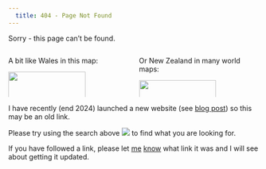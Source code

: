 ```yaml
---
  title: 404 - Page Not Found
---
```


Sorry - this page can't be found. 

::: columns
:::: {.column width="45%"}

A bit like Wales in this map:

[![](images/eurostat_yearbook_2004_clipped.jpg){width=80%}](404-info.html)

::::
:::: {.column width="45%"}

Or New Zealand in many world maps:

[![](images/new-zealand-missing.png){width=80%}](404-info.html)

::::
:::

I have recently (end 2024) launched a new website (see [blog post](blog/2024-09-new-website-quarto/)) so this may be an old link. 

Please try using the search above ![](images/search.png) to find what you are looking for. 

If you have followed a link, please let [me](http://nickbearman.github.io) [know](https://forms.gle/S95f1L8cNZQH5Th76) what link it was and I will see about getting it updated. 
  
